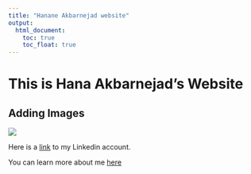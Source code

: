 ```yaml
---
title: "Hanane Akbarnejad website"
output: 
  html_document:
    toc: true
    toc_float: true
---
```


# This is Hana Akbarnejad's Website

## Adding Images

![](images/IUSM_Biostatistics.x95734.jpg)

Here is a [link](https://www.linkedin.com/feed/) to my Linkedin account.


You can learn more about me [here](about.html)

